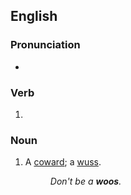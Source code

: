 ==English==

===Pronunciation===
* {{rhymes|en|uːz|s=1}}

===Verb===
{{head|en|verb form}}

# {{en-third-person singular of|woo}}

===Noun===
{{en-noun|?}}

# {{lb|en|Australia|colloquial}} A [[coward]]; a [[wuss]].
#: ''Don't be a '''woos'''.''